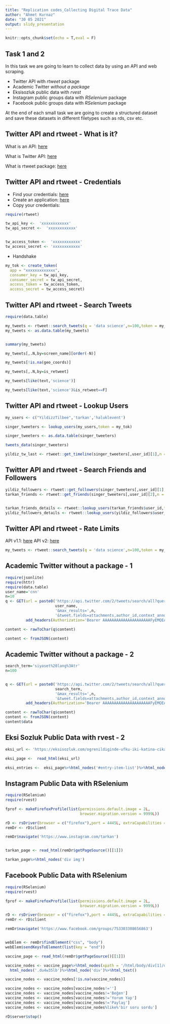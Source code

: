 ```yaml
---
title: "Replication codes_Collecting Digital Trace Data"
author: "Ahmet Kurnaz"
date: "30 05 2021"
output: slidy_presentation
---
```


```r
knitr::opts_chunk$set(echo = T,eval = F)
```

## Task 1 and 2

In this task we are going to learn to collect data by using an API and web scraping.

- Twitter API with *rtweet* package
- Academic Twitter *without a package*
- Eksisozluk public data with *rvest*
- Instagram public groups data with *RSelenium* package
- Facebook public groups data with *RSelenium* package

At the end of each small task we are going to create a structured dataset and save these datasets in different filetypes such as rds, csv etc.


## Twitter API and rtweet - What is it?

What is an API: [here](https://www.youtube.com/watch?v=s7wmiS2mSXY)

What is Twitter API: [here](https://developer.twitter.com/en/products/twitter-api)

What is rtweet package: [here](https://cran.r-project.org/web/packages/rtweet/)

## Twitter API and rtweet - Credentials

- Find your credentials: [here](https://developer.twitter.com/en/portal/dashboard) 
- Create an application: [here](https://developer.twitter.com/en/portal/projects-and-apps)
- Copy your credentials:
```r
require(rtweet)

tw_api_key <-  'xxxxxxxxxxxx'
tw_api_secret <-  'xxxxxxxxxxxx'


tw_access_token <-  'xxxxxxxxxxxx'
tw_access_secret <- 'xxxxxxxxxxxx'

```
- Handshake

```r

my_tok <- create_token(
  app = "xxxxxxxxxxxxx",
  consumer_key = tw_api_key,
  consumer_secret = tw_api_secret,
  access_token = tw_access_token,
  access_secret = tw_access_secret)

```

## Twitter API and rtweet - Search Tweets

```r
require(data.table)

my_tweets <- rtweet::search_tweets(q = 'data science',n=100,token = my_tok)
my_tweets <- as.data.table(my_tweets)


summary(my_tweets)

my_tweets[,.N,by=screen_name][order(-N)]

my_tweets[!is.na(geo_coords)]

my_tweets[,.N,by=is_retweet]

my_tweets[like(text,'science')]

my_tweets[like(text,'science')&is_retweet==F]

```

## Twitter API and rtweet - Lookup Users


```r

my_users <- c("YildizzTilbee",'tarkan','haluklevent')

singer_tweeters <- lookup_users(my_users,token = my_tok)

singer_tweeters <- as.data.table(singer_tweeters)

tweets_data(singer_tweeters)

yildiz_tw_last <- rtweet::get_timeline(singer_tweeters[,user_id][1],n = 10,token = my_tok)

```


## Twitter API and rtweet  - Search Friends and Followers

```r

yildiz_followers <- rtweet::get_followers(singer_tweeters[,user_id][1],n = 10,token = my_tok)
tarkan_friends <- rtweet::get_friends(singer_tweeters[,user_id][2],n = 10,token = my_tok)


tarkan_friends_details <- rtweet::lookup_users(tarkan_friends$user_id,token = my_tok)
yildiz_followers_details <- rtweet::lookup_users(yildiz_followers$user_id,token = my_tok)

```

## Twitter API and rtweet - Rate Limits

API v1.1: [here](https://developer.twitter.com/en/docs/twitter-api/v1/rate-limits)
API v2: [here](https://developer.twitter.com/en/docs/twitter-api/rate-limits)

```r

my_tweets <- rtweet::search_tweets(q = 'data science',n=100,token = my_tok,retryonratelimit = T)


```


## Academic Twitter without a package - 1

```r
require(jsonlite)
require(httr)
require(data.table)
user_name='cnn'
n=10
q <- GET(url = paste0('https://api.twitter.com/2/tweets/search/all?query=from%3A',
                      user_name,
                      '&max_results=',n,
                      '&tweet.fields=attachments,author_id,context_annotations,conversation_id,created_at,entities,geo,id,in_reply_to_user_id,lang,public_metrics,possibly_sensitive,referenced_tweets,reply_settings,source,text,withheld&user.fields=created_at,description,entities,id,location,name,pinned_tweet_id,profile_image_url,protected,public_metrics,url,username,verified,withheld&place.fields=contained_within,country,country_code,full_name,geo,id,name,place_type&media.fields=duration_ms,height,media_key,preview_image_url,type,url,width,public_metrics'),
         add_headers(Authorization='Bearer AAAAAAAAAAAAAAAAAAAAAFyEMQEAAAAAbBcS70q67ndDEIvhS1hOnS4ZabQ%3D6Cfem1pc6s3eJgymOeHPUOXGrBp3XFCZAeLpVcC9vzYwc8S1vN'))  

content <- rawToChar(q$content)

content <- fromJSON(content)

```

## Academic Twitter without a package - 2

```r

search_term='siyaset%20lang%3Atr'
n=100


q <- GET(url = paste0('https://api.twitter.com/2/tweets/search/all?query=',
                      search_term,
                      '&max_results=',n,
                      '&tweet.fields=attachments,author_id,context_annotations,conversation_id,created_at,entities,geo,id,in_reply_to_user_id,lang,public_metrics,possibly_sensitive,referenced_tweets,reply_settings,source,text,withheld&user.fields=created_at,description,entities,id,location,name,pinned_tweet_id,profile_image_url,protected,public_metrics,url,username,verified,withheld&place.fields=contained_within,country,country_code,full_name,geo,id,name,place_type&media.fields=duration_ms,height,media_key,preview_image_url,type,url,width,public_metrics'),
         add_headers(Authorization='Bearer AAAAAAAAAAAAAAAAAAAAAFyEMQEAAAAAbBcS70q67ndDEIvhS1hOnS4ZabQ%3D6Cfem1pc6s3eJgymOeHPUOXGrBp3XFCZAeLpVcC9vzYwc8S1vN'))  

content <- rawToChar(q$content)
content <- fromJSON(content)
content$data

```


## Eksi Sozluk Public Data with rvest - 2

```r

eksi_url <- 'https://eksisozluk.com/ogrenildiginde-ufku-iki-katina-cikaran-seyler--2593151?a=nice'

eksi_page <-  read_html(eksi_url)

eksi_entries <-  eksi_page%>%html_nodes('#entry-item-list')%>%html_nodes('li')%>%html_text()


```



## Instagram Public Data with RSelenium 

```r

require(RSelenium)
require(rvest)

fprof <- makeFirefoxProfile(list(permissions.default.image = 2L,
                                 browser.migration.version = 9999L))

rD <- rsDriver(browser = c("firefox"),port = 4445L, extraCapabilities = fprof)
remDr <- rD$client

remDr$navigate('https://www.instagram.com/tarkan')


tarkan_page <- read_html(remDr$getPageSource()[[1]])

tarkan_page%>%html_nodes('div img')

```




## Facebook Public Data with RSelenium 

```r

require(RSelenium)
require(rvest)

fprof <- makeFirefoxProfile(list(permissions.default.image = 2L,
                                 browser.migration.version = 9999L))

rD <- rsDriver(browser = c("firefox"),port = 4445L, extraCapabilities = fprof)
remDr <- rD$client

remDr$navigate('https://www.facebook.com/groups/753303308656863')


webElem <- remDr$findElement("css", "body")
webElem$sendKeysToElement(list(key = "end"))

vaccine_page <- read_html(remDr$getPageSource()[[1]])

vaccine_nodes <- vaccine_page%>%html_nodes(xpath = '/html/body/div[1]/div/div[1]/div/div[3]/div/div/div[1]/div[1]/div[4]/div/div/div/div/div[1]/div[2]')%>%
  html_nodes('.du4w35lb')%>%html_node('div')%>%html_text()

vaccine_nodes <- vaccine_nodes[!is.na(vaccine_nodes)]

vaccine_nodes <- vaccine_nodes[vaccine_nodes!='']
vaccine_nodes <- vaccine_nodes[vaccine_nodes!='Beğen']
vaccine_nodes <- vaccine_nodes[vaccine_nodes!='Yorum Yap']
vaccine_nodes <- vaccine_nodes[vaccine_nodes!='Paylaş']
vaccine_nodes <- vaccine_nodes[vaccine_nodes%like%'bir soru sordu']

rD$server$stop()

```


